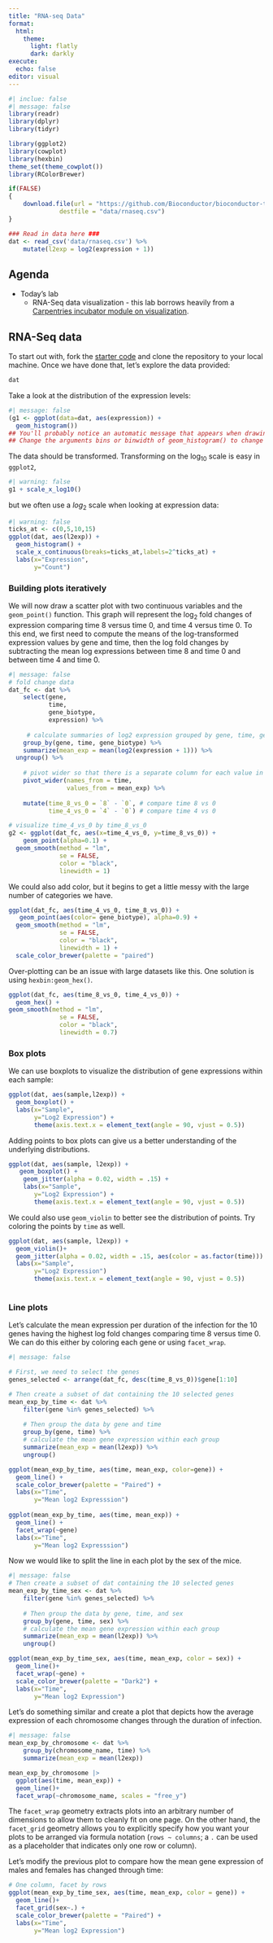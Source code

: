 ```yaml
---
title: "RNA-seq Data"
format: 
  html:
    theme: 
      light: flatly
      dark: darkly
execute:
  echo: false
editor: visual
---
```


```r
#| inclue: false
#| message: false
library(readr)
library(dplyr)
library(tidyr)

library(ggplot2)
library(cowplot)
library(hexbin)
theme_set(theme_cowplot())
library(RColorBrewer)

if(FALSE)
{
    download.file(url = "https://github.com/Bioconductor/bioconductor-teaching/raw/master/data/GSE96870/rnaseq.csv",
              destfile = "data/rnaseq.csv")
}

### Read in data here ###
dat <- read_csv('data/rnaseq.csv') %>%
    mutate(l2exp = log2(expression + 1))
```

## Agenda

-   Today's lab
    -   RNA-Seq data visualization - this lab borrows heavily from a [Carpentries incubator module on visualization](https://carpentries-incubator.github.io/bioc-intro/40-visualization.html).

## RNA-Seq data

To start out with, fork the [starter code](https://classroom.github.com/a/Yz2GMIqU) and clone the repository to your local machine. Once we have done that, let's explore the data provided:

```r
dat
```

Take a look at the distribution of the expression levels:

```r
#| message: false
(g1 <- ggplot(data=dat, aes(expression)) +
  geom_histogram())
## You'll probably notice an automatic message that appears when drawing the histogram: `stat_bin()` using `bins = 30`. Pick better value with `binwidth`.
## Change the arguments bins or binwidth of geom_histogram() to change the number or width of the bins.
```

The data should be transformed. Transforming on the $\log_{10}$ scale is easy in `ggplot2`,

```r
#| warning: false
g1 + scale_x_log10()
```

but we often use a $log_2$ scale when looking at expression data:

```r
#| warning: false
ticks_at <- c(0,5,10,15)
ggplot(dat, aes(l2exp)) +
  geom_histogram() +
  scale_x_continuous(breaks=ticks_at,labels=2^ticks_at) +
  labs(x="Expression",
       y="Count") 
```

### Building plots iteratively

We will now draw a scatter plot with two continuous variables and the `geom_point()` function. This graph will represent the $\log_2$ fold changes of expression comparing time 8 versus time 0, and time 4 versus time 0. To this end, we first need to compute the means of the log-transformed expression values by gene and time, then the log fold changes by subtracting the mean log expressions between time 8 and time 0 and between time 4 and time 0.

```r
#| message: false
# fold change data
dat_fc <- dat %>% 
    select(gene, 
           time,
           gene_biotype,
           expression) %>%
    
     # calculate summaries of log2 expression grouped by gene, time, gene_biotype
    group_by(gene, time, gene_biotype) %>%
    summarize(mean_exp = mean(log2(expression + 1))) %>%
  ungroup() %>%
    
    # pivot wider so that there is a separate column for each value in time
    pivot_wider(names_from = time,
                values_from = mean_exp) %>%
    
    mutate(time_8_vs_0 = `8` - `0`, # compare time 8 vs 0
           time_4_vs_0 = `4` - `0`) # compare time 4 vs 0

# visualize time_4_vs_0 by time_8_vs_0 
g2 <- ggplot(dat_fc, aes(x=time_4_vs_0, y=time_8_vs_0)) +
    geom_point(alpha=0.1) +
  geom_smooth(method = "lm",
              se = FALSE,
              color = "black",
              linewidth = 1)

```

We could also add color, but it begins to get a little messy with the large number of categories we have.

```r
ggplot(dat_fc, aes(time_4_vs_0, time_8_vs_0)) +
   geom_point(aes(color= gene_biotype), alpha=0.9) +
  geom_smooth(method = "lm",
              se = FALSE,
              color = "black",
              linewidth = 1) +
  scale_color_brewer(palette = "paired")

```

Over-plotting can be an issue with large datasets like this. One solution is using `hexbin:geom_hex()`.

```r
ggplot(dat_fc, aes(time_8_vs_0, time_4_vs_0)) +
  geom_hex() +
geom_smooth(method = "lm",
              se = FALSE,
              color = "black",
              linewidth = 0.7) 
```

### Box plots

We can use boxplots to visualize the distribution of gene expressions within each sample:

```r
ggplot(dat, aes(sample,l2exp)) +
  geom_boxplot() +
  labs(x="Sample",
       y="Log2 Expression") +
       theme(axis.text.x = element_text(angle = 90, vjust = 0.5))
```

Adding points to box plots can give us a better understanding of the underlying distributions.

```r
ggplot(dat, aes(sample, l2exp)) +
   geom_boxplot() +
    geom_jitter(alpha = 0.02, width = .15) +
    labs(x="Sample",
       y="Log2 Expression") +
       theme(axis.text.x = element_text(angle = 90, vjust = 0.5))

```

We could also use `geom_violin` to better see the distribution of points. Try coloring the points by `time` as well.

```r
ggplot(dat, aes(sample, l2exp)) +
  geom_violin()+
  geom_jitter(alpha = 0.02, width = .15, aes(color = as.factor(time))) +
  labs(x="Sample",
       y="Log2 Expression")
       theme(axis.text.x = element_text(angle = 90, vjust = 0.5))
 
```

### Line plots

Let's calculate the mean expression per duration of the infection for the 10 genes having the highest log fold changes comparing time 8 versus time 0. We can do this either by coloring each gene or using `facet_wrap`.

```r
#| message: false

# First, we need to select the genes
genes_selected <- arrange(dat_fc, desc(time_8_vs_0))$gene[1:10]

# Then create a subset of dat containing the 10 selected genes
mean_exp_by_time <- dat %>%
    filter(gene %in% genes_selected) %>%
    
    # Then group the data by gene and time
    group_by(gene, time) %>%
    # calculate the mean gene expression within each group
    summarize(mean_exp = mean(l2exp)) %>%
    ungroup()

ggplot(mean_exp_by_time, aes(time, mean_exp, color=gene)) +
  geom_line() +
  scale_color_brewer(palette = "Paired") +
  labs(x="Time",
       y="Mean log2 Expresssion")
  
ggplot(mean_exp_by_time, aes(time, mean_exp)) +
  geom_line() +
  facet_wrap(~gene)
  labs(x="Time",
       y="Mean log2 Expresssion") 
```

Now we would like to split the line in each plot by the sex of the mice.

```r
#| message: false
# Then create a subset of dat containing the 10 selected genes
mean_exp_by_time_sex <- dat %>%
    filter(gene %in% genes_selected) %>%
    
    # Then group the data by gene, time, and sex
    group_by(gene, time, sex) %>%
    # calculate the mean gene expression within each group
    summarize(mean_exp = mean(l2exp)) %>%
    ungroup()

ggplot(mean_exp_by_time_sex, aes(time, mean_exp, color = sex)) +
  geom_line()+
  facet_wrap(~gene) +
  scale_color_brewer(palette = "Dark2") +
  labs(x="Time",
       y="Mean log2 Expression") 

```

Let's do something similar and create a plot that depicts how the average expression of each chromosome changes through the duration of infection.

```r
#| message: false
mean_exp_by_chromosome <- dat %>%
    group_by(chromosome_name, time) %>%
    summarize(mean_exp = mean(l2exp))

mean_exp_by_chromosome |>
  ggplot(aes(time, mean_exp)) +
  geom_line()+
  facet_wrap(~chromosome_name, scales = "free_y")


```

The `facet_wrap` geometry extracts plots into an arbitrary number of dimensions to allow them to cleanly fit on one page. On the other hand, the `facet_grid` geometry allows you to explicitly specify how you want your plots to be arranged via formula notation (`rows ~ columns`; a `.` can be used as a placeholder that indicates only one row or column).

Let's modify the previous plot to compare how the mean gene expression of males and females has changed through time:

```r
# One column, facet by rows
ggplot(mean_exp_by_time_sex, aes(time, mean_exp, color = gene)) +
  geom_line()+
  facet_grid(sex~.) +
  scale_color_brewer(palette = "Paired") +
  labs(x="Time",
       y="Mean log2 Expression") 

```
